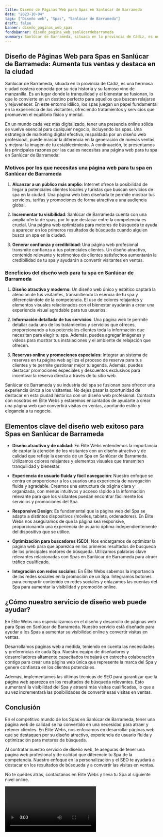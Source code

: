 ```yaml
---
title: Diseño de Páginas Web para Spas en Sanlúcar de Barrameda
date: "2023-10-04"
tags: ["Diseño web", "Spas", "Sanlúcar de Barrameda"]
draft: false
banner: diseño_paginas_web_spas
fondoBanner: diseño_pagina_web_sanlúcardebarrameda
summary: Sanlúcar de Barrameda, situada en la provincia de Cádiz, es una hermosa ciudad costera conocida por su rica historia y su famoso vino de manzanilla. Es un lugar donde la tranquilidad y el bienestar se fusionan, lo que lo convierte en un destino perfecto para aquellos que buscan relajarse y rejuvenecer. En este entorno idílico, los spas juegan un papel fundamental en la experiencia de los visitantes, ofreciendo tratamientos y servicios que promueven el equilibrio físico y mental.
---
```



## Diseño de Páginas Web para Spas en Sanlúcar de Barrameda: Aumenta tus ventas y destaca en la ciudad

Sanlúcar de Barrameda, situada en la provincia de Cádiz, es una hermosa ciudad costera conocida por su rica historia y su famoso vino de manzanilla. Es un lugar donde la tranquilidad y el bienestar se fusionan, lo que lo convierte en un destino perfecto para aquellos que buscan relajarse y rejuvenecer. En este entorno idílico, los spas juegan un papel fundamental en la experiencia de los visitantes, ofreciendo tratamientos y servicios que promueven el equilibrio físico y mental.

En un mundo cada vez más digitalizado, tener una presencia online sólida se vuelve esencial para cualquier negocio, incluyendo los spas. Una estrategia de marketing digital efectiva, respaldada por un diseño web profesional, puede marcar la diferencia en la generación de nuevas ventas y mejorar la imagen de tu establecimiento. A continuación, te presentamos las principales razones por las cuales necesitas una página web para tu spa en Sanlúcar de Barrameda:

### Motivos por los que necesitas una página web para tu spa en Sanlúcar de Barrameda

1. **Alcanzar a un público más amplio**: Internet ofrece la posibilidad de llegar a potenciales clientes locales y turistas que buscan servicios de spa en la ciudad. Una página web bien diseñada te permite mostrar tus servicios, tarifas y promociones de forma atractiva a una audiencia global.

2. **Incrementar tu visibilidad**: Sanlúcar de Barrameda cuenta con una amplia oferta de spas, por lo que destacar entre la competencia es crucial. Una página web optimizada para motores de búsqueda te ayuda a aparecer en los primeros resultados de búsqueda cuando alguien busca un spa en la ciudad.

3. **Generar confianza y credibilidad**: Una página web profesional transmite confianza a tus potenciales clientes. Un diseño atractivo, contenido relevante y testimonios de clientes satisfechos aumentarán la credibilidad de tu spa y ayudarán a convertir visitantes en ventas.

### Beneficios del diseño web para tu spa en Sanlúcar de Barrameda

1. **Diseño atractivo y moderno**: Un diseño web único y estético captará la atención de tus visitantes, transmitiendo la esencia de tu spa y diferenciándote de la competencia. El uso de colores relajantes y elementos visuales relacionados con el bienestar ayudarán a crear una experiencia visual agradable para tus usuarios.

2. **Información detallada de tus servicios**: Una página web te permite detallar cada uno de los tratamientos y servicios que ofreces, proporcionando a tus potenciales clientes toda la información que necesitan para elegir tu spa. Además, puedes agregar imágenes y videos para mostrar tus instalaciones y el ambiente de relajación que ofrecen.

3. **Reservas online y promociones especiales**: Integrar un sistema de reservas en tu página web agiliza el proceso de reserva para tus clientes y te permite gestionar mejor tu agenda. Además, puedes destacar promociones especiales y descuentos exclusivos para incentivar la reserva directa a través de tu sitio web.

Sanlúcar de Barrameda y su industria del spa se fusionan para ofrecer una experiencia única a los visitantes. No dejes pasar la oportunidad de destacar en esta ciudad histórica con un diseño web profesional. Contacta con nosotros en Élite Webs y estaremos encantados de ayudarte a crear una página web que convertirá visitas en ventas, aportando estilo y elegancia a tu negocio.

<GifSeo />

<Cta />

## Elementos clave del diseño web exitoso para Spas en Sanlúcar de Barrameda

- **Diseño atractivo y de calidad**: En Élite Webs entendemos la importancia de captar la atención de los visitantes con un diseño atractivo y de calidad que refleje la esencia de un Spa en Sanlúcar de Barrameda. Utilizamos colores relajantes y elementos visuales que transmiten tranquilidad y bienestar.

- **Experiencia de usuario fluida y fácil navegación**: Nuestro enfoque se centra en proporcionar a los usuarios una experiencia de navegación fluida y agradable. Creamos una estructura de página clara y organizada, con menús intuitivos y acceso rápido a la información relevante para que los visitantes puedan encontrar fácilmente los servicios y promociones del Spa.

- **Responsive Design**: Es fundamental que la página web del Spa se adapte a distintos dispositivos (móviles, tablets, ordenadores). En Élite Webs nos aseguramos de que la página sea responsive, proporcionando una experiencia de usuario óptima independientemente del dispositivo que se utilice.

- **Optimización para buscadores (SEO)**: Nos encargamos de optimizar la página web para que aparezca en los primeros resultados de búsqueda de los principales motores de búsqueda. Utilizamos palabras clave relevantes relacionadas con Spas en Sanlúcar de Barrameda para atraer tráfico cualificado.

- **Integración con redes sociales**: En Élite Webs sabemos la importancia de las redes sociales en la promoción de un Spa. Integramos botones para compartir contenido en redes sociales y enlazamos las cuentas del Spa para aumentar la visibilidad y promoción online.

## ¿Cómo nuestro servicio de diseño web puede ayudar?

En Élite Webs nos especializamos en el diseño y desarrollo de páginas web para Spas en Sanlúcar de Barrameda. Nuestro servicio está diseñado para ayudar a los Spas a aumentar su visibilidad online y convertir visitas en ventas.

Desarrollamos páginas web a medida, teniendo en cuenta las necesidades y preferencias de cada Spa. Nuestro equipo de diseñadores y desarrolladores altamente capacitados trabajará en estrecha colaboración contigo para crear una página web única que represente la marca del Spa y genere confianza en los clientes potenciales.

Además, implementamos las últimas técnicas de SEO para garantizar que la página web aparezca en los resultados de búsqueda relevantes. Esto aumentará la visibilidad del Spa y atraerá más visitas cualificadas, lo que a su vez incrementará las posibilidades de convertir esas visitas en ventas.

## Conclusión

En el competitivo mundo de los Spas en Sanlúcar de Barrameda, tener una página web de calidad se ha convertido en una necesidad para atraer y retener clientes. En Élite Webs, nos enfocamos en desarrollar páginas web que se destaquen por su diseño atractivo, experiencia de usuario fluida y optimización para motores de búsqueda.

Al contratar nuestro servicio de diseño web, te aseguras de tener una página web profesional y de calidad que diferencie tu Spa de la competencia. Nuestro enfoque en la personalización y el SEO te ayudará a destacar en los resultados de búsqueda y a convertir las visitas en ventas.

No te quedes atrás, contáctanos en Élite Webs y lleva tu Spa al siguiente nivel online.

<Video />

<CtaBot job="Spas" city="Sanlúcar de Barrameda" />

<Gmaps query="Sanlúcar de Barrameda+españa+maps" />

